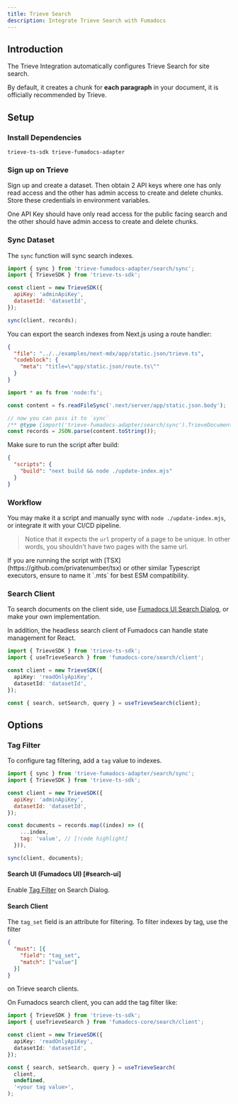 ```yaml
---
title: Trieve Search
description: Integrate Trieve Search with Fumadocs
---
```


## Introduction

The Trieve Integration automatically configures Trieve Search for site search.

By default, it creates a chunk for **each paragraph** in your document, it is
officially recommended by Trieve.

## Setup

### Install Dependencies

```package-install
trieve-ts-sdk trieve-fumadocs-adapter
```

### Sign up on Trieve

Sign up and create a dataset. Then obtain 2 API keys where one has only read access and the other has admin access to create and delete chunks.
Store these credentials in environment variables.

<Callout title="Notice">
  One API Key should have only read access for the public facing search and the
  other should have admin access to create and delete chunks.
</Callout>

### Sync Dataset

The `sync` function will sync search indexes.

```js title="update-index.mjs"
import { sync } from 'trieve-fumadocs-adapter/search/sync';
import { TrieveSDK } from 'trieve-ts-sdk';

const client = new TrieveSDK({
  apiKey: 'adminApiKey',
  datasetId: 'datasetId',
});

sync(client, records);
```

You can export the search indexes from Next.js using a route handler:

```json doc-gen:file
{
  "file": "../../examples/next-mdx/app/static.json/trieve.ts",
  "codeblock": {
    "meta": "title=\"app/static.json/route.ts\""
  }
}
```

```js title="update-index.mjs"
import * as fs from 'node:fs';

const content = fs.readFileSync('.next/server/app/static.json.body');

// now you can pass it to `sync`
/** @type {import('trieve-fumadocs-adapter/search/sync').TrieveDocument[]} **/
const records = JSON.parse(content.toString());
```

Make sure to run the script after build:

```json title="package.json"
{
  "scripts": {
    "build": "next build && node ./update-index.mjs"
  }
}
```

### Workflow

You may make it a script and manually sync with `node ./update-index.mjs`, or
integrate it with your CI/CD pipeline.

> Notice that it expects the `url` property of a page to be unique. In other words, you shouldn't have two pages with the same
> url.

<Callout type="warn" title="Typescript Usage">
  If you are running the script with [TSX](https://github.com/privatenumber/tsx)
  or other similar Typescript executors, ensure to name it `.mts` for best ESM
  compatibility.
</Callout>

### Search Client

To search documents on the client side, use [Fumadocs UI Search Dialog](/docs/ui/search#trieve), or make your own implementation.

In addition, the headless search client of Fumadocs can handle state management for React.

```ts
import { TrieveSDK } from 'trieve-ts-sdk';
import { useTrieveSearch } from 'fumadocs-core/search/client';

const client = new TrieveSDK({
  apiKey: 'readOnlyApiKey',
  datasetId: 'datasetId',
});

const { search, setSearch, query } = useTrieveSearch(client);
```

## Options

### Tag Filter

To configure tag filtering, add a `tag` value to indexes.

```js
import { sync } from 'trieve-fumadocs-adapter/search/sync';
import { TrieveSDK } from 'trieve-ts-sdk';

const client = new TrieveSDK({
  apiKey: 'adminApiKey',
  datasetId: 'datasetId',
});

const documents = records.map((index) => ({
    ...index,
    tag: 'value', // [!code highlight]
  })),

sync(client, documents);
```

#### Search UI (Fumadocs UI) [#search-ui]

Enable [Tag Filter](/docs/ui/search#tag-filter-1) on Search Dialog.

#### Search Client

The `tag_set` field is an attribute for filtering. To filter indexes by tag, use the filter

```JSON
{
  "must": [{
    "field": "tag_set",
    "match": ["value"]
  }]
}
```

on Trieve search clients.

On Fumadocs search client, you can add the tag filter like:

```ts
import { TrieveSDK } from 'trieve-ts-sdk';
import { useTrieveSearch } from 'fumadocs-core/search/client';

const client = new TrieveSDK({
  apiKey: 'readOnlyApiKey',
  datasetId: 'datasetId',
});

const { search, setSearch, query } = useTrieveSearch(
  client,
  undefined,
  '<your tag value>',
);
```
